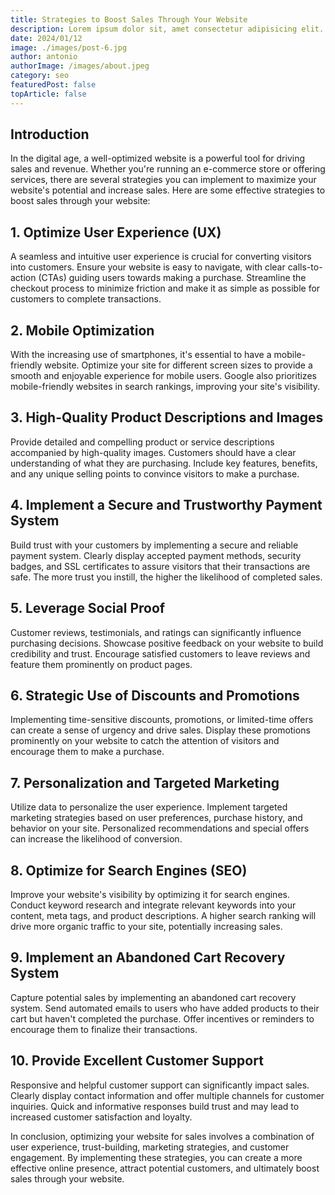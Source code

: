 ```yaml
---
title: Strategies to Boost Sales Through Your Website
description: Lorem ipsum dolor sit, amet consectetur adipisicing elit. Hic eos odit sequi minima iure natus, odio tempora sit.
date: 2024/01/12
image: ./images/post-6.jpg
author: antonio
authorImage: /images/about.jpeg
category: seo
featuredPost: false
topArticle: false
---
```


## **Introduction**

In the digital age, a well-optimized website is a powerful tool for driving sales and revenue. Whether you're running an e-commerce store or offering services, there are several strategies you can implement to maximize your website's potential and increase sales. Here are some effective strategies to boost sales through your website:

## 1. **Optimize User Experience (UX)**

A seamless and intuitive user experience is crucial for converting visitors into customers. Ensure your website is easy to navigate, with clear calls-to-action (CTAs) guiding users towards making a purchase. Streamline the checkout process to minimize friction and make it as simple as possible for customers to complete transactions.

## 2. **Mobile Optimization**

With the increasing use of smartphones, it's essential to have a mobile-friendly website. Optimize your site for different screen sizes to provide a smooth and enjoyable experience for mobile users. Google also prioritizes mobile-friendly websites in search rankings, improving your site's visibility.

## 3. **High-Quality Product Descriptions and Images**

Provide detailed and compelling product or service descriptions accompanied by high-quality images. Customers should have a clear understanding of what they are purchasing. Include key features, benefits, and any unique selling points to convince visitors to make a purchase.

## 4. **Implement a Secure and Trustworthy Payment System**

Build trust with your customers by implementing a secure and reliable payment system. Clearly display accepted payment methods, security badges, and SSL certificates to assure visitors that their transactions are safe. The more trust you instill, the higher the likelihood of completed sales.

## 5. **Leverage Social Proof**

Customer reviews, testimonials, and ratings can significantly influence purchasing decisions. Showcase positive feedback on your website to build credibility and trust. Encourage satisfied customers to leave reviews and feature them prominently on product pages.

## 6. **Strategic Use of Discounts and Promotions**

Implementing time-sensitive discounts, promotions, or limited-time offers can create a sense of urgency and drive sales. Display these promotions prominently on your website to catch the attention of visitors and encourage them to make a purchase.

## 7. **Personalization and Targeted Marketing**

Utilize data to personalize the user experience. Implement targeted marketing strategies based on user preferences, purchase history, and behavior on your site. Personalized recommendations and special offers can increase the likelihood of conversion.

## 8. **Optimize for Search Engines (SEO)**

Improve your website's visibility by optimizing it for search engines. Conduct keyword research and integrate relevant keywords into your content, meta tags, and product descriptions. A higher search ranking will drive more organic traffic to your site, potentially increasing sales.

## 9. **Implement an Abandoned Cart Recovery System**

Capture potential sales by implementing an abandoned cart recovery system. Send automated emails to users who have added products to their cart but haven't completed the purchase. Offer incentives or reminders to encourage them to finalize their transactions.

## 10. **Provide Excellent Customer Support**

Responsive and helpful customer support can significantly impact sales. Clearly display contact information and offer multiple channels for customer inquiries. Quick and informative responses build trust and may lead to increased customer satisfaction and loyalty.

In conclusion, optimizing your website for sales involves a combination of user experience, trust-building, marketing strategies, and customer engagement. By implementing these strategies, you can create a more effective online presence, attract potential customers, and ultimately boost sales through your website.
